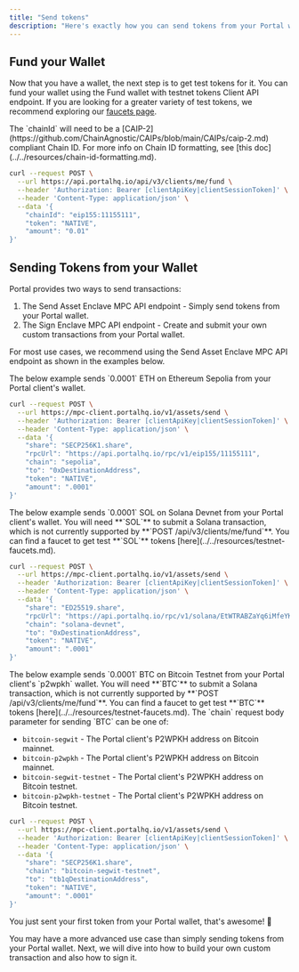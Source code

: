 ```yaml
---
title: "Send tokens"
description: "Here's exactly how you can send tokens from your Portal wallet to another address."
---
```


## Fund your Wallet

Now that you have a wallet, the next step is to get test tokens for it. You can fund your wallet using the Fund wallet with testnet tokens Client API endpoint. If you are looking for a greater variety of test tokens, we recommend exploring our [faucets page](../../resources/testnet-faucets.md).

<Note>
The `chainId` will need to be a [CAIP-2](https://github.com/ChainAgnostic/CAIPs/blob/main/CAIPs/caip-2.md) compliant Chain ID. For more info on Chain ID formatting, see [this doc](../../resources/chain-id-formatting.md).
</Note>

```bash
curl --request POST \
  --url https://api.portalhq.io/api/v3/clients/me/fund \
  --header 'Authorization: Bearer [clientApiKey|clientSessionToken]' \
  --header 'Content-Type: application/json' \
  --data '{
	"chainId": "eip155:11155111",
	"token": "NATIVE",
	"amount": "0.01"
}'
```

## Sending Tokens from your Wallet

Portal provides two ways to send transactions:

1. The Send Asset Enclave MPC API endpoint - Simply send tokens from your Portal wallet.
2. The Sign Enclave MPC API endpoint - Create and submit your own custom transactions from your Portal wallet.

For most use cases, we recommend using the Send Asset Enclave MPC API endpoint as shown in the examples below.

<Tabs>
<Tab title="EVM">
The below example sends `0.0001` ETH on Ethereum Sepolia from your Portal client's wallet.

```sh
curl --request POST \
  --url https://mpc-client.portalhq.io/v1/assets/send \
  --header 'Authorization: Bearer [clientApiKey|clientSessionToken]' \
  --header 'Content-Type: application/json' \
  --data '{
	"share": "SECP256K1.share",
	"rpcUrl": "https://api.portalhq.io/rpc/v1/eip155/11155111",
	"chain": "sepolia",
	"to": "0xDestinationAddress",
	"token": "NATIVE",
	"amount": ".0001"
}'
```
</Tab>

<Tab title="Solana">
The below example sends `0.0001` SOL on Solana Devnet from your Portal client's wallet.

<Note>
You will need **`SOL`** to submit a Solana transaction, which is not currently supported by **`POST /api/v3/clients/me/fund`**. You can find a faucet to get test **`SOL`** tokens [here](../../resources/testnet-faucets.md).
</Note>

```bash
curl --request POST \
  --url https://mpc-client.portalhq.io/v1/assets/send \
  --header 'Authorization: Bearer [clientApiKey|clientSessionToken]' \
  --header 'Content-Type: application/json' \
  --data '{
	"share": "ED25519.share",
	"rpcUrl": "https://api.portalhq.io/rpc/v1/solana/EtWTRABZaYq6iMfeYKouRu166VU2xqa1",
	"chain": "solana-devnet",
	"to": "0xDestinationAddress",
	"token": "NATIVE",
	"amount": ".0001"
}'
```
</Tab>

<Tab title="Bitcoin">
The below example sends `0.0001` BTC on Bitcoin Testnet from your Portal client's `p2wpkh` wallet.

<Note>
You will need **`BTC`** to submit a Solana transaction, which is not currently supported by **`POST /api/v3/clients/me/fund`**. You can find a faucet to get test **`BTC`** tokens [here](../../resources/testnet-faucets.md).
</Note>

<Note>
The `chain` request body parameter for sending `BTC` can be one of:

* `bitcoin-segwit` - The Portal client's P2WPKH address on Bitcoin mainnet.
* `bitcoin-p2wpkh` - The Portal client's P2WPKH address on Bitcoin mainnet.
* `bitcoin-segwit-testnet` - The Portal client's P2WPKH address on Bitcoin testnet.
* `bitcoin-p2wpkh-testnet` - The Portal client's P2WPKH address on Bitcoin testnet.
</Note>

```bash
curl --request POST \
  --url https://mpc-client.portalhq.io/v1/assets/send \
  --header 'Authorization: Bearer [clientApiKey|clientSessionToken]' \
  --header 'Content-Type: application/json' \
  --data '{
	"share": "SECP256K1.share",
	"chain": "bitcoin-segwit-testnet",
	"to": "tb1qDestinationAddress",
	"token": "NATIVE",
	"amount": ".0001"
}'
```
</Tab>
</Tabs>

You just sent your first token from your Portal wallet, that's awesome! 🎉

You may have a more advanced use case than simply sending tokens from your Portal wallet. Next, we will dive into how to build your own custom transaction and also how to sign it.
